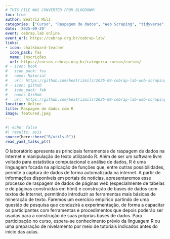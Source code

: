```yaml
---
# THIS FILE WAS CONVERTED FROM BLOGDOWN!
toc: true
author: Beatriz Milz
categories: ["Curso", "Raspagem de dados", "Web Scraping", "tidyverse", "rvest", "API", "Português"]
date: '2025-09-29'
event: cebrap.lab online
event_url: https://cebrap.org.br/cebrap-lab/
links:
- icon: chalkboard-teacher
  icon_pack: fas
  name: Inscrições
  url: https://cursos.cebrap.org.br/categoria-cursos/cursos/
# - icon: book
#   icon_pack: fas
#   name: Material
#   url: https://github.com/beatrizmilz/2025-09-cebrap-lab-web-scraping/archive/refs/heads/main.zip
# - icon: github
#   icon_pack: fab
#   name: GitHub
#   url: https://github.com/beatrizmilz/2025-09-cebrap-lab-web-scraping
location: Online
title: Raspagem de dados com R
image: featured.jpeg
---
```


```r
#| echo: false
#| results: asis
source(here::here("R/utils.R"))
read_yaml_talks_pt()
```

O laboratório apresenta as principais ferramentas de raspagem de dados na Internet e manipulação de texto utilizando R. Além de ser um software livre voltado para estatística computacional e análise de dados, R é uma linguagem focada na aplicação de funções que, entre outras possibilidades, permite a captura de dados de forma automatizada na internet. A partir de informações disponíveis em portais de notícias, apresentaremos esse processo de raspagem de dados de páginas web (especialmente de tabelas e de páginas construídas em html) e construção de bases de dados com textos de Internet, permitindo introduzir as ferramentas mais básicas de mineração de texto. Faremos um exercício empírico partindo de uma questão de pesquisa que conduzirá a experimentação, de forma a capacitar os participantes com ferramentas e procedimentos que depois poderão ser usadas para a construção de suas próprias bases de dados. Para participação no curso, espera-se conhecimento prévio da linguagem R ou uma preparação de nivelamento por meio de tutoriais indicados antes do início das aulas.
